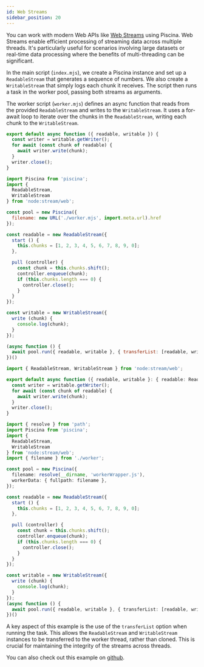 ```yaml
---
id: Web Streams
sidebar_position: 20
---
```



You can work with modern Web APIs like [Web Streams](https://developer.mozilla.org/en-US/docs/Web/API/Streams_API) using Piscina. Web Streams enable efficient processing of streaming data across multiple threads. It's particularly useful for scenarios involving large datasets or real-time data processing where the benefits of multi-threading can be significant.

In the main script (`index.mjs`), we create a Piscina instance and set up a `ReadableStream` that generates a sequence of numbers. We also create a `WritableStream` that simply logs each chunk it receives. The script then runs a task in the worker pool, passing both streams as arguments.

The worker script (`worker.mjs`) defines an async function that reads from the provided `ReadableStream` and writes to the `WritableStream`. It uses a for-await loop to iterate over the chunks in the `ReadableStream`, writing each chunk to the `WritableStream`.

<Tabs>
<TabItem value="Javascript">

```javascript title="worker.mjs"
export default async function ({ readable, writable }) {
  const writer = writable.getWriter();
  for await (const chunk of readable) {
    await writer.write(chunk);
  }
  writer.close();
}
```

```javascript title="index.mjs"
import Piscina from 'piscina';
import {
  ReadableStream,
  WritableStream
} from 'node:stream/web';

const pool = new Piscina({
  filename: new URL('./worker.mjs', import.meta.url).href
});

const readable = new ReadableStream({
  start () {
    this.chunks = [1, 2, 3, 4, 5, 6, 7, 8, 9, 0];
  },

  pull (controller) {
    const chunk = this.chunks.shift();
    controller.enqueue(chunk);
    if (this.chunks.length === 0) {
      controller.close();
    }
  }
});

const writable = new WritableStream({
  write (chunk) {
    console.log(chunk);
  }
});

(async function () {
  await pool.run({ readable, writable }, { transferList: [readable, writable] });
})()

```

</TabItem>
<TabItem value="Typescript">

```typescript title="worker.ts"
import { ReadableStream, WritableStream } from 'node:stream/web';

export default async function ({ readable, writable }: { readable: ReadableStream, writable: WritableStream }): Promise<void> {
  const writer = writable.getWriter();
  for await (const chunk of readable) {
    await writer.write(chunk);
  }
  writer.close();
}
```

```typescript title="index.ts"
import { resolve } from 'path';
import Piscina from 'piscina';
import {
  ReadableStream,
  WritableStream
} from 'node:stream/web';
import { filename } from './worker';

const pool = new Piscina({
  filename: resolve(__dirname, 'workerWrapper.js'),
  workerData: { fullpath: filename },
});

const readable = new ReadableStream({
  start () {
    this.chunks = [1, 2, 3, 4, 5, 6, 7, 8, 9, 0];
  },

  pull (controller) {
    const chunk = this.chunks.shift();
    controller.enqueue(chunk);
    if (this.chunks.length === 0) {
      controller.close();
    }
  }
});

const writable = new WritableStream({
  write (chunk) {
    console.log(chunk);
  }
});
(async function () {
  await pool.run({ readable, writable }, { transferList: [readable, writable] });
})()
```

<WorkerWrapperComponent/>
</TabItem>
</Tabs>

A key aspect of this example is the use of the `transferList` option when running the task. This allows the `ReadableStream` and `WritableStream` instances to be transferred to the worker thread, rather than cloned. This is crucial for maintaining the integrity of the streams across threads.

You can also check out this example on [github](https://github.com/piscinajs/piscina/tree/current/examples/webstreams).